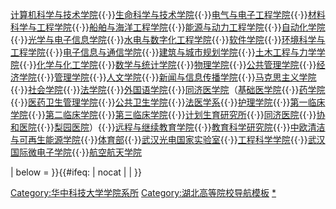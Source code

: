 {{Navbox
|name = 华中科技大学/院系
|title = [[华中科技大学#院系设置|<span style="color:white;">华中科技大学院系</span>]]
|image = 
|titlestyle = background:#01559D;color:white;
|above =

|list1 = [[华中科技大学机械科学与工程学院|机械科学与工程学院]]{{·}}[[华中科技大学计算机科学与技术学院|计算机科学与技术学院]]{{·}}[[华中科技大学生命科学与技术学院|生命科学与技术学院]]{{·}}[[华中科技大学电气与电子工程学院|电气与电子工程学院]]{{·}}[[华中科技大学材料科学与工程学院|材料科学与工程学院]]{{·}}[[华中科技大学船舶与海洋工程学院|船舶与海洋工程学院]]{{·}}[[华中科技大学能源与动力工程学院|能源与动力工程学院]]{{·}}[[华中科技大学自动化学院|自动化学院]]{{·}}[[华中科技大学光学与电子信息学院|光学与电子信息学院]]{{·}}[[华中科技大学水电与数字化工程学院|水电与数字化工程学院]]{{·}}[[华中科技大学软件学院|软件学院]]{{·}}[[华中科技大学环境科学与工程学院|环境科学与工程学院]]{{·}}[[华中科技大学电子信息与通信学院|电子信息与通信学院]]{{·}}[[华中科技大学建筑与城市规划学院|建筑与城市规划学院]]{{·}}[[华中科技大学土木工程与力学学院|土木工程与力学学院]]{{·}}[[华中科技大学化学与化工学院|化学与化工学院]]{{·}}[[华中科技大学数学与统计学院|数学与统计学院]]{{·}}[[华中科技大学物理学院|物理学院]]{{·}}[[华中科技大学公共管理学院|公共管理学院]]{{·}}[[华中科技大学经济学院|经济学院]]{{·}}[[华中科技大学管理学院|管理学院]]{{·}}[[华中科技大学人文学院|人文学院]]{{·}}[[华中科技大学新闻与信息传播学院|新闻与信息传播学院]]{{·}}[[华中科技大学马克思主义学院|马克思主义学院]]{{·}}[[华中科技大学社会学院|社会学院]]{{·}}[[华中科技大学法学院|法学院]]{{·}}[[华中科技大学外国语学院|外国语学院]]{{·}}[[华中科技大学同济医学院|同济医学院]]（[[华中科技大学同济医学院基础医学院|基础医学院]]{{·}}[[华中科技大学同济医学院药学院|药学院]]{{·}}[[华中科技大学同济医学院医药卫生管理学院|医药卫生管理学院]]{{·}}[[华中科技大学同济医学院公共卫生学院|公共卫生学院]]{{·}}[[华中科技大学同济医学院法医学系|法医学系]]{{·}}[[华中科技大学同济医学院护理学院|护理学院]]{{·}}[[华中科技大学同济医学院第一临床学院|第一临床学院]]{{·}}[[华中科技大学同济医学院第二临床学院|第二临床学院]]{{·}}[[华中科技大学同济医学院第三临床学院|第三临床学院]]{{·}}[[华中科技大学同济医学院计划生育研究所|计划生育研究所]]{{·}}[[武汉同济医院|同济医院]]{{·}}[[武汉协和医院|协和医院]]{{·}}[[华中科技大学同济医学院附属梨园医院|梨园医院]]）{{·}}[[华中科技大学远程与继续教育学院|远程与继续教育学院]]{{·}}[[华中科技大学教育科学研究院|教育科学研究院]]{{·}}[[华中科技大学中欧清洁与可再生能源学院|中欧清洁与可再生能源学院]]{{·}}[[华中科技大学体育部|体育部]]{{·}}[[武汉光电国家实验室]]{{·}}[[华中科技大学工程科学学院|工程科学学院]]{{·}}[[武汉国际微电子学院]]{{·}}[[华中科技大学航空航天学院|航空航天学院]]

| below =
}}<includeonly>{{#ifeq: {{{1}}} | nocat | | [[Category:华中科技大学学院系所]] }}</includeonly><noinclude>
[[Category:湖北高等院校导航模板‎]]
[[Category:华中科技大学| ]]
[[Category:华中科技大学学院系所|*]] 
</noinclude>